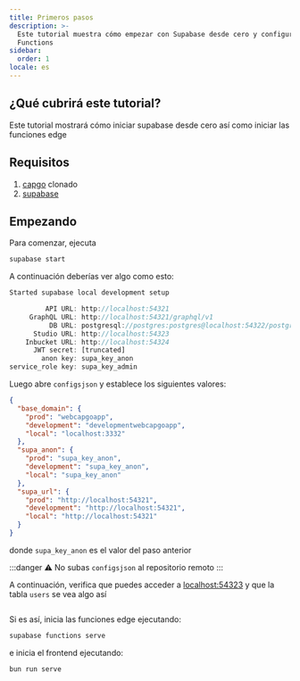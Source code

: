 ```yaml
---
title: Primeros pasos
description: >-
  Este tutorial muestra cómo empezar con Supabase desde cero y configurar Edge
  Functions
sidebar:
  order: 1
locale: es
---
```


## ¿Qué cubrirá este tutorial?

Este tutorial mostrará cómo iniciar supabase desde cero así como iniciar las funciones edge

## Requisitos
1. [capgo](https://githubcom/Cap-go/capgo) clonado
3. [supabase](https://supabasecom/)

## Empezando

Para comenzar, ejecuta
```bash
supabase start
```

A continuación deberías ver algo como esto:
```js
Started supabase local development setup

         API URL: http://localhost:54321
     GraphQL URL: http://localhost:54321/graphql/v1
          DB URL: postgresql://postgres:postgres@localhost:54322/postgres
      Studio URL: http://localhost:54323
    Inbucket URL: http://localhost:54324
      JWT secret: [truncated]
        anon key: supa_key_anon
service_role key: supa_key_admin
```

Luego abre `configsjson` y establece los siguientes valores:
```json
{
  "base_domain": {
    "prod": "webcapgoapp",
    "development": "developmentwebcapgoapp",
    "local": "localhost:3332"
  },
  "supa_anon": {
    "prod": "supa_key_anon",
    "development": "supa_key_anon",
    "local": "supa_key_anon"
  },
  "supa_url": {
    "prod": "http://localhost:54321",
    "development": "http://localhost:54321",
    "local": "http://localhost:54321"
  }
}
```

donde `supa_key_anon` es el valor del paso anterior

:::danger
⚠️ No subas `configsjson` al repositorio remoto
:::

A continuación, verifica que puedes acceder a [localhost:54323](http://localhost:54323/projects) y que la tabla `users` se vea algo así

<figure><img src="/supabasewebp" alt="" /><figcaption></figcaption></figure>

Si es así, inicia las funciones edge ejecutando:

```bash
supabase functions serve
```

e inicia el frontend ejecutando:
```bash
bun run serve
```